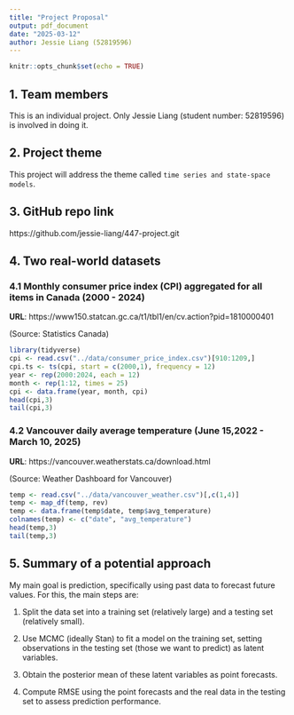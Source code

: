 ```yaml
---
title: "Project Proposal"
output: pdf_document
date: "2025-03-12"
author: Jessie Liang (52819596)
---
```


```r
knitr::opts_chunk$set(echo = TRUE)
```

## 1. Team members

This is an individual project. Only Jessie Liang (student number: 52819596) is involved in doing it.

## 2. Project theme

This project will address the theme called `time series and state-space models`.

## 3. GitHub repo link

https://github.com/jessie-liang/447-project.git

## 4. Two real-world datasets

### 4.1 Monthly consumer price index (CPI) aggregated for all items in Canada (2000 - 2024)

**URL**: https://www150.statcan.gc.ca/t1/tbl1/en/cv.action?pid=1810000401

(Source: Statistics Canada)

```r
library(tidyverse)
cpi <- read.csv("../data/consumer_price_index.csv")[910:1209,]
cpi.ts <- ts(cpi, start = c(2000,1), frequency = 12)
year <- rep(2000:2024, each = 12)
month <- rep(1:12, times = 25)
cpi <- data.frame(year, month, cpi)
head(cpi,3)
tail(cpi,3)
```

### 4.2 Vancouver daily average temperature (June 15,2022 - March 10, 2025)

**URL**: https://vancouver.weatherstats.ca/download.html

(Source: Weather Dashboard for Vancouver)

```r
temp <- read.csv("../data/vancouver_weather.csv")[,c(1,4)]
temp <- map_df(temp, rev)
temp <- data.frame(temp$date, temp$avg_temperature)
colnames(temp) <- c("date", "avg_temperature")
head(temp,3)
tail(temp,3)
```

## 5. Summary of a potential approach

My main goal is prediction, specifically using past data to forecast future values. For this, the main steps are:

(1) Split the data set into a training set (relatively large) and a testing set (relatively small).

(2) Use MCMC (ideally Stan) to fit a model on the training set, setting observations in the testing set (those we want to predict) as latent variables.

(3) Obtain the posterior mean of these latent variables as point forecasts.

(4) Compute RMSE using the point forecasts and the real data in the testing set to assess prediction performance.
